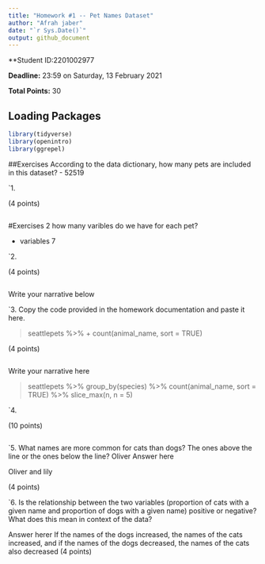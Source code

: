 ```yaml
---
title: "Homework #1 -- Pet Names Dataset"
author: "Afrah jaber"
date: "`r Sys.Date()`"
output: github_document
---
```


**Student ID:2201002977

**Deadline:** 23:59 on Saturday, 13 February 2021

**Total Points:** 30


## Loading Packages

```r

library(tidyverse)
library(openintro)
library(ggrepel)
```


##Exercises According to the data dictionary, how many pets are included in this dataset? 
 - 52519

`1.

(4 points)
```r

```
#Exercises 2 how many varibles do we have for each pet?  

- variables 7



`2.

(4 points)

```r

```
Write your narrative below


`3. Copy the code provided in the homework documentation and paste it here. 

>seattlepets %>% 
+ count(animal_name, sort = TRUE)


(4 points)

```r

```
Write your narrative here

>seattlepets %>%
  group_by(species) %>%
  count(animal_name, sort = TRUE) %>%
  slice_max(n, n = 5)

`4.

(10 points)

```r

```

`5.  What names are more common for cats than dogs? The ones above the line or the ones below the line? Oliver 
Answer here


Oliver and lily

(4 points)

`6. Is the relationship between the two variables (proportion of cats with a given name and proportion of dogs with a given name) positive or negative? What does this mean in context of the data?

Answer herer
If the names of the dogs increased, the names of the cats increased, and if the names of the dogs decreased, the names of the cats also decreased
(4 points)